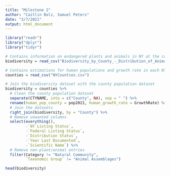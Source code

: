 ---
title: "Milestone 2"
author: "Caitlin Bolz, Samuel Peters"
date: "3/7/2021"
output: html_document
---

```{r, echo=FALSE, message=FALSE}
library("readr")
library("dplyr")
library("tidyr")
```

```{r, message=FALSE}
# Contains information on endangered plants and animals in NY at the county level
biodiversity = read_csv("Biodiversity_by_County_-_Distribution_of_Animals__Plants_and_Natural_Communities.csv")

# Contains estimations for human populations and growth rate in each NY county
counties = read_csv("NYCounties.csv")
```

```{r, warning=FALSE}
# Join the biodiversity dataset with the county population dataset
biodiversity = counties %>% 
  # Clean the county population dataset
  separate(CTYNAME, into = c("County", NA), sep = " ") %>% 
  rename(human_pop_county = pop2021, human_growth_rate = GrowthRate) %>%
  # Join the datasets
  right_join(biodiversity, by = "County") %>% 
  # Remove unwanted columns
  select(everything(), 
         -`NY Listing Status`, 
         -`Federal Listing Status`, 
         -`Distribution Status`, 
         -`Year Last Documented`,
         -`Scientific Name`) %>% 
  # Remove non-plant/animal entries
  filter(Category != "Natural Community", 
         `Taxonomic Group` != "Animal Assemblages")
```

```{r, echo=FALSE}
head(biodiversity)
```
